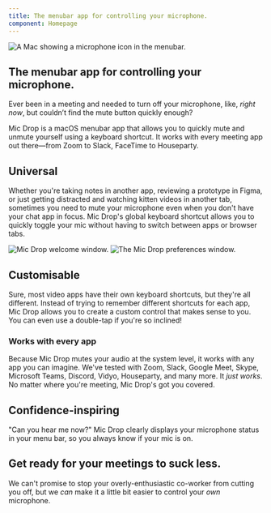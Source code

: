```yaml
---
title: The menubar app for controlling your microphone.
component: Homepage
---
```




<Panel gridTablet="1fr 1fr" gridWide="auto 48rem">

<div css={css`margin-left: -450px;`}>
    <Image alt="A Mac showing a microphone icon in the menubar." src="images/kittenzoom-5.png" />
</div>

<TextBlock>

## The menubar app for controlling your microphone.

Ever been in a meeting and needed to turn off your microphone, like, _right now_, but couldn’t find the mute button quickly enough?

Mic Drop is a macOS menubar app that allows you to quickly mute and unmute yourself using a keyboard shortcut. It works with every meeting app out there—from Zoom to Slack, FaceTime to Houseparty.

</TextBlock>

</Panel>





<Panel gridTablet="1fr 1fr" gridWide="48rem auto">

<TextBlock>

## Universal

Whether you're taking notes in another app, reviewing a prototype in Figma, or just getting distracted and watching kitten videos in another tab, sometimes you need to mute your microphone even when you don't have your chat app in focus. Mic Drop's global keyboard shortcut allows you to quickly toggle your mic without having to switch between apps or browser tabs.

</TextBlock>

<Image alt="Mic Drop welcome window." src="images/universal.png" />

</Panel>






<Panel gridTablet="1fr 1fr" gridWide="48rem auto">

<Image alt="The Mic Drop preferences window." src="images/customisable.png" />

<TextBlock>

## Customisable

Sure, most video apps have their own keyboard shortcuts, but they're all different. Instead of trying to remember different shortcuts for each app, Mic Drop allows you to create a custom control that makes sense to you. You can even use a double-tap if you're so inclined!

</TextBlock>

</Panel>





<Panel gridTablet="1fr 48rem 1fr" backgroundStatic="/images/app-logos.png" >

<Spacer />

<TextBlock>

### Works with every app

Because Mic Drop mutes your audio at the system level, it works with any app you can imagine. We've tested with Zoom, Slack, Google Meet, Skype, Microsoft Teams, Discord, Vidyo, Houseparty, and many more. It *just works*. No matter where you're meeting, Mic Drop's got you covered.

</TextBlock>

<Spacer />

</Panel>






<Panel gridTablet="1fr 1fr" gridWide="48rem auto">

<div css={css`display: flex; justify-content: center;`}>
    <AnimatedGIF src="images/on-off-menubar.gif" alt="Menubar icon toggling on and off." />
</div>

<TextBlock>

## Confidence-inspiring

"Can you hear me now?" Mic Drop clearly displays your microphone status in your menu bar, so you always know if your mic is on.

</TextBlock>

</Panel>





<Panel gridTablet="1fr 48rem 1fr">

<Spacer />

<TextBlock>

## Get ready for your meetings to suck less.

We can't promise to stop your overly-enthusiastic co-worker from cutting you off, but we _can_ make it a little bit easier to control your _own_ microphone.

<CTAButtons source="Footer" />

</TextBlock>

<Spacer />

</Panel>

<!--
<Panel fullwidth dark background="src/images/david-klein--94oJK3PDQw-unsplash.jpg" negativeMargins />

<Panel gridTablet="1fr 1fr" gridWide="44rem auto 44rem">

<Argument title="No awkwardness" top end>
Is this thing on? Can you hear me now? A clear indicator means you’ll never ask yourself “Is my mic on?” anymore. You’ll always know.
</Argument>

<Argument title="No clickety-clacking.">
Ever been in a meeting listening to the dulcet tones of someone’s keyboard tapping away… only to realise that it’s you? No more!
</Argument>


<Argument title="No Captain Crunching.">
Forgot your breakfast? No worries! Crunch your Happy Os to your heart’s content, without driving your co-workers bananas.
</Argument>

</Panel>

<Panel fullwidth dark background="src/images/etienne-girardet-chp1ITgplkA-unsplash.jpg" negativeMargins>

</Panel>

<Panel gridTablet="1fr 1fr" gridWide="48rem auto 48rem">

<Argument title="No spying." top end>
There are probably already more than enough machines in your house spying on you. We don’t ever listen in. (Check our privacy policy!)
</Argument>
-->


